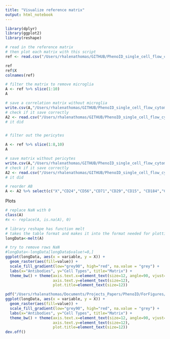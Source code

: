 ```yaml
---
title: "Visualize reference matrix"
output: html_notebook
---
```



```r
library(dplyr)
library(ggplot2)
library(reshape)

```



```r
# read in the reference matrix
# then plot each matrix with this script
ref <- read.csv("/Users/rhalenathomas/GITHUB/PhenoID_single_cell_flow_cytometry_analysis/correlation/ReferenceMatrix.csv")

ref
ref$X
colnames(ref)

# filter the matrix to remove microglia
A <- ref %>% slice(1:10)
A

# save a correlation matrix without microglia
write.csv(A,"/Users/rhalenathomas/GITHUB/PhenoID_single_cell_flow_cytometry_analysis/correlation/ReferenceMatrix10celltypes.csv", row.names = FALSE)
# check if it save correctly
A2 <- read.csv("/Users/rhalenathomas/GITHUB/PhenoID_single_cell_flow_cytometry_analysis/correlation/ReferenceMatrix10celltypes.csv")
# it did


# filter out the pericytes

A <- ref %>% slice(1:8,10)
A

# save matrix without pericytes
write.csv(A,"/Users/rhalenathomas/GITHUB/PhenoID_single_cell_flow_cytometry_analysis/correlation/ReferenceMatrix9celltypes.csv", row.names = FALSE)
# check if it save correctly
A2 <- read.csv("/Users/rhalenathomas/GITHUB/PhenoID_single_cell_flow_cytometry_analysis/correlation/ReferenceMatrix9celltypes.csv")
# it did

# reorder AB
A <- A2 %>% select(c("X","CD24","CD56","CD71","CD29","CD15", "CD184","CD133", "Glast","CD44","AQP4","HepaCam","CD140a", "O4" ))


```

Plots

```r

# replace NaN with 0
class(A)
#x <- replace(A, is.na(A), 0)

# library reshape has function melt
# takes the table format and makes it into the format needed for plotting
longData<-melt(A)

# try to remove rows NaN
#longData<-longData[longData$value!=0,]
ggplot(longData, aes(x = variable, y = X)) + 
  geom_raster(aes(fill=value)) + 
  scale_fill_gradient(low="grey90", high="red", na.value = "grey") +
  labs(x="Antibodies", y="Cell Types", title="Matrix") +
  theme_bw() + theme(axis.text.x=element_text(size=12, angle=90, vjust=0.3),
                     axis.text.y=element_text(size=12),
                     plot.title=element_text(size=12))

pdf("/Users/rhalenathomas/Documents/Projects_Papers/PhenoID/ForFigures/ReferenceMatrix9celltypes.pdf", width = 5, height = 4)
ggplot(longData, aes(x = variable, y = X)) + 
  geom_raster(aes(fill=value)) + 
  scale_fill_gradient(low="grey90", high="red", na.value = "grey") +
  labs(x="Antibodies", y="Cell Types", title="Matrix") +
  theme_bw() + theme(axis.text.x=element_text(size=12, angle=90, vjust=0.3),
                     axis.text.y=element_text(size=12),
                     plot.title=element_text(size=12))
dev.off()



```

